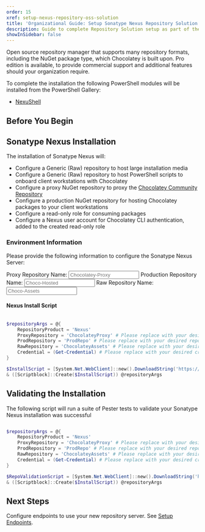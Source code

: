 ```yaml
---
order: 15
xref: setup-nexus-repository-oss-solution
title: 'Organizational Guide: Setup Sonatype Nexus Repository Solution'
description: Guide to complete Repository Solution setup as part of the overall Organizational Deployment Guide
showInSidebar: false
---
```


Open source repository manager that supports many repository formats, including the NuGet package type, which Chocolatey is built upon.
Pro edition is available, to provide commercial support and additional features should your organization require.

<SonatypeNexusHardwareRecommendations />

To complete the installation the following PowerShell modules will be installed from the PowerShell Gallery:

- [NexuShell](https://nexushell.dev/)

## Before You Begin

<OrgGuidePrepOSSChocolatey />

## Sonatype Nexus Installation

The installation of Sonatype Nexus will:
- Configure a Generic (Raw) repository to host large installation media
- Configure a Generic (Raw) repository to host PowerShell scripts to onboard client workstations with Chocolatey
- Configure a proxy NuGet repository to proxy the [Chocolatey Community Repository](https://community.chocolatey.org/)
- Configure a production NuGet repository for hosting Chocolatey packages to your client workstations
- Configure a read-only role for consuming packages
- Configure a Nexus user account for Chocolatey CLI authentication, added to the created read-only role

### Environment Information

Please provide the following information to configure the Sonatype Nexus Server:

Proxy Repository Name: <input class="form-control w-20 prod-repo-name-input" type="text" placeholder="Chocolatey-Proxy" />
Production Repository Name: <input class="form-control w-20 prod-repo-name-input" type="text" placeholder="Choco-Hosted" />
Raw Repository Name: <input class="form-control w-20 prod-repo-name-input" type="text" placeholder="Choco-Assets" />

#### Nexus Install Script

```powershell

$repositoryArgs = @{
    RepositoryProduct = 'Nexus'
    ProxyRepository = 'ChocolateyProxy' # Please replace with your desired repository name
    ProdRepository = 'ProdRepo' # Please replace with your desired repository name
    RawRepository = 'ChocolateyAssets' # Please replace with your desired repository name
    Credential = (Get-Credential) # Please replace with your desired credentials
}

$InstallScript = [System.Net.WebClient]::new().DownloadString('https://ch0.co/InstallRepository.ps1')
& ([Scriptblock]::Create($InstallScript)) @repositoryArgs
```

## Validating the Installation

The following script will run a suite of Pester tests to validate your Sonatype Nexus installation was successful

```powershell

$repositoryArgs = @{
    RepositoryProduct = 'Nexus'
    ProxyRepository = 'ChocolateyProxy' # Please replace with your desired repository name
    ProdRepository = 'ProdRepo' # Please replace with your desired repository name
    RawRepository = 'ChocolateyAssets' # Please replace with your desired repository name
    Credential = (Get-Credential) # Please replace with your desired credentials
}

$RepoValidationScript = [System.Net.WebClient]::new().DownloadString('https://ch0.co/ValidateRepository.ps1')
& ([Scriptblock]::Create($InstallScript)) @repositoryArgs
```

## Next Steps

Configure endpoints to use your new repository server. See [Setup Endpoints](#placeholder).